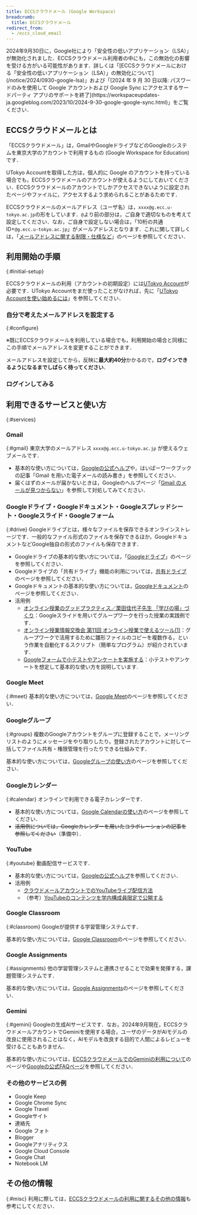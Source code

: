 ```yaml
---
title: ECCSクラウドメール (Google Workspace)
breadcrumb:
  title: ECCSクラウドメール
redirect_from:
  - /eccs_cloud_email
---
```



<WwweccEol systemName="ECCSクラウドメール（Google Workspace）"/>

<div class="box">
2024年9月30日に，Google社により「安全性の低いアプリケーション（LSA）」が無効化されました．ECCSクラウドメール利用者の中にも，この無効化の影響を受ける方がいる可能性があります．詳しくは「[ECCSクラウドメールにおける「安全性の低いアプリケーション（LSA）」の無効化について](/notice/2024/0930-google-lsa)」および「[2024 年 9 月 30 日以降: パスワードのみを使用して Google アカウントおよび Google Sync にアクセスするサードパーティ アプリのサポートを終了](https://workspaceupdates-ja.googleblog.com/2023/10/2024-9-30-google-google-sync.html)」をご覧ください．
</div>

## ECCSクラウドメールとは

「ECCSクラウドメール」は，GmailやGoogleドライブなどのGoogleのシステムを東京大学のアカウントで利用するもの (Google Workspace for Education) です．

UTokyo Accountを取得した方は，個人的に Google のアカウントを持っている場合でも，ECCSクラウドメールのアカウントが使えるようにしておいてください．ECCSクラウドメールのアカウントでしかアクセスできないように設定されたページやファイルに，アクセスするよう求められることがあるためです．

ECCSクラウドメールのメールアドレス（ユーザ名）は，`xxxx@g.ecc.u-tokyo.ac.jp`の形をしています．`@`より前の部分は，ご自身で適切なものを考えて設定してください．なお，ご自身で設定しない場合は，「10桁の共通ID+`@g.ecc.u-tokyo.ac.jp`」がメールアドレスとなります．これに関して詳しくは，「[メールアドレスに関する制限・仕様など](./misc/localpart)」のページを参照してください．

## 利用開始の手順
{:#initial-setup}

ECCSクラウドメールの利用（アカウントの初期設定）には[UTokyo Account](/utokyo_account/)が必要です．UTokyo Accountをまだ使ったことがなければ，先に「[UTokyo Accountを使い始めるには](/utokyo_account/#procedures)」を参照してください．

### 自分で考えたメールアドレスを設定する
{:#configure}

※既にECCSクラウドメールを利用している場合でも，利用開始の場合と同様にこの手順でメールアドレスを変更することができます．

<ECCSCloudEmailConfigure img />

メールアドレスを設定してから，反映に**最大約40分**かかるので，**ログインできるようになるまでしばらく待ってください**．

### ログインしてみる

<ECCSCloudEmailLogin inlineHelp />

## 利用できるサービスと使い方
{:#services}

### Gmail
{:#gmail}
東京大学のメールアドレス `xxxx@g.ecc.u-tokyo.ac.jp` が使えるウェブメールです．
- 基本的な使い方については，[Googleの公式ヘルプ](https://support.google.com/mail)や，はいぱーワークブックの記事「Gmail を用いた電子メールの読み書き」を参照してください．
- 届くはずのメールが届かないときは，Googleのヘルプページ「[Gmail のメールが見つからない](https://support.google.com/mail/answer/7015314?hl=ja)」を参照して対処してみてください．

### Googleドライブ・Googleドキュメント・Googleスプレッドシート・Googleスライド・Googleフォーム
{:#drive}
Googleドライブとは，様々なファイルを保存できるオンラインストレージです．一般的なファイル形式のファイルを保存できるほか，GoogleドキュメントなどGoogle独自の形式のファイルも保存できます．
- Googleドライブの基本的な使い方については，「[Googleドライブ](./drive/)」のページを参照してください．
- Googleドライブの「共有ドライブ」機能の利用については，[共有ドライブ](./drive/shared_drive)のページを参照してください．
- Googleドキュメントの基本的な使い方については，[Googleドキュメント](./document/)のページを参照してください．
- 活用例
    - [オンライン授業のグッドプラクティス／栗田佳代子先生 「学びの場」づくり](/good-practice/interview/kurita)：Googleスライドを用いてグループワークを行った授業の実践例です．
    - [オンライン授業情報交換会 第11回 オンライン授業で使えるツール(1)](/events/luncheon/2020-06-24/)：グループワークで活用するために雛形ファイルのコピーを複数作る，という作業を自動化するスクリプト（簡単なプログラム）が紹介されています．
    - [Googleフォームで小テストやアンケートを実施する](/articles/google-form/)：小テストやアンケートを想定して基本的な使い方を説明しています.

### Google Meet
{:#meet}
基本的な使い方については，[Google Meet](./meet/)のページを参照してください．

### Googleグループ
{:#groups}
複数のGoogleアカウントをグループに登録することで，メーリングリストのようにメッセージをやり取りしたり，登録されたアカウントに対して一括してファイル共有・権限管理を行ったりできる仕組みです．

基本的な使い方については，[Googleグループの使い方](./group/)のページを参照してください．

### Googleカレンダー
{:#calendar}
オンラインで利用できる電子カレンダーです．
- 基本的な使い方については，[Google Calendarの使い方](calendar)のページを参照してください．
- ~~活用例については，Googleカレンダーを用いたコラボレーションの記事を参照してください~~（準備中）．

### YouTube
{:#youtube}
動画配信サービスです．
- 基本的な使い方については，[Googleの公式ヘルプ](https://support.google.com/youtube)を参照してください．
- 活用例
    - [クラウドメールアカウントでのYouTubeライブ配信方法](/google/youtube/live/)
    - （参考）[YouTubeのコンテンツを学内構成員限定で公開する](https://www.sodan.ecc.u-tokyo.ac.jp/hack/youtube-utokyo-only/)

### Google Classroom
{:#classroom}
Googleが提供する学習管理システムです．

基本的な使い方については，[Google Classroom](./classroom)のページを参照してください．

### Google Assignments
{:#assignments}
他の学習管理システムと連携させることで効果を発揮する，課題管理システムです．

基本的な使い方については，[Google Assignments](./assignments)のページを参照してください．

### Gemini
{:#gemini}
Googleの生成AIサービスです．なお，2024年9月現在，ECCSクラウドメールアカウントでGeminiを使用する場合，ユーザのデータがAIモデルの改良に使用されることはなく，AIモデルを改良する目的で人間によるレビューを受けることもありません．

基本的な使い方については，[ECCSクラウドメールでのGeminiの利用について](https://www.ecc.u-tokyo.ac.jp/announcement/2024/06/04_3635.html)のページや[Googleの公式FAQページ](https://gemini.google.com/faq)を参照してください．

### その他のサービスの例
- Google Keep
- Google Chrome Sync
- Google Travel
- Googleサイト
- 連絡先
- Google フォト
- Blogger
- Googleアナリティクス
- Google Cloud Console
- Google Chat
- Notebook LM

## その他の情報
{:#misc}
利用に際しては，[ECCSクラウドメールの利用に関するその他の情報](./misc)も参考にしてください．
